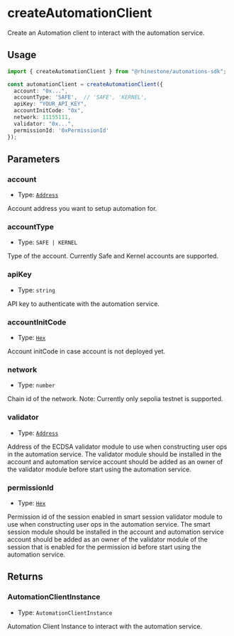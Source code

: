 # createAutomationClient

Create an Automation client to interact with the automation service.

## Usage

```typescript copy
import { createAutomationClient } from "@rhinestone/automations-sdk";

const automationClient = createAutomationClient({
  account: "0x...",
  accountType: 'SAFE',  // 'SAFE', 'KERNEL',
  apiKey: "YOUR_API_KEY",
  accountInitCode: "0x",
  network: 11155111,
  validator: "0x...",
  permissionId: '0xPermissionId'
});
```

## Parameters

### account

- Type: [`Address`](https://viem.sh/docs/glossary/types#address)

Account address you want to setup automation for.

### accountType

- Type: `SAFE | KERNEL`

Type of the account. Currently Safe and Kernel accounts are supported.

### apiKey

- Type: `string`

API key to authenticate with the automation service.

### accountInitCode

- Type: [`Hex`](https://viem.sh/docs/glossary/types#hex)

Account initCode in case account is not deployed yet.

### network

- Type: `number`

Chain id of the network. Note: Currently only sepolia testnet is supported.

### validator

- Type: [`Address`](https://viem.sh/docs/glossary/types#address)

Address of the ECDSA validator module to use when constructing user ops in the automation service. The validator module should be installed in the account and automation service account should be added as an owner of the validator module before start using the automation service.

### permissionId

- Type: [`Hex`](https://viem.sh/docs/glossary/types#hex)

Permission id of the session enabled in smart session validator module to use when constructing user ops in the automation service. The smart session module should be installed in the account and automation service account should be added as an owner of the validator module of the session that is enabled for the permission id before start using the automation service.

## Returns

### AutomationClientInstance

- Type: `AutomationClientInstance`

Automation Client Instance to interact with the automation service.
